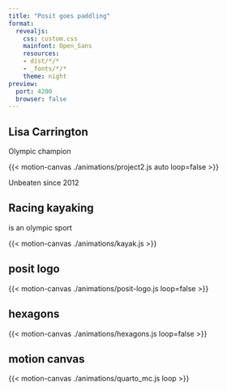 ```yaml
---
title: "Posit goes paddling"
format: 
  revealjs:
    css: custom.css
    mainfont: Open_Sans
    resources:
    - dist/*/*
    - _fonts/*/*
    theme: night
preview:
  port: 4200
  browser: false
---
```


## Lisa Carrington

```{=html}
<script type="module" crossorigin src="./dist/motion-canvas-ts.js"></script>
```

Olympic champion

{{< motion-canvas ./animations/project2.js auto loop=false >}}

Unbeaten since 2012

## Racing kayaking

is an olympic sport


{{< motion-canvas ./animations/kayak.js >}}


## posit logo

{{< motion-canvas ./animations/posit-logo.js loop=false >}}

## hexagons

{{< motion-canvas ./animations/hexagons.js loop=false >}}

## motion canvas

{{< motion-canvas ./animations/quarto_mc.js loop >}}